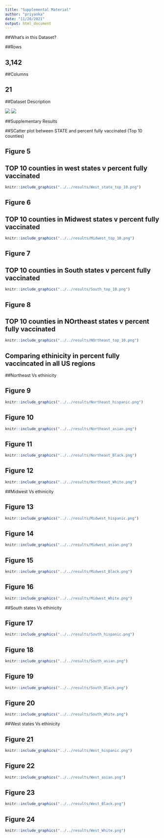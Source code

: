 ```yaml
---
title: "Supplemental Material"
author: "priyanka"
date: "11/28/2021"
output: html_document
---
```


##What's in this Dataset?

##Rows

##        3,142


##Columns


##        21

##Dataset Description


![](C:\Users\Priyanka\Desktop\new\Priyanka_G-MADA-project/dataset_desc1.jpg)
![](C:\Users\Priyanka\Desktop\new\Priyanka_G-MADA-project/dataset_desc.jpg)



##Supplementary Results




##SCatter plot between STATE and percent fully vaccinated (Top 10 counties)


##                        Figure 5

## TOP 10 counties in west states v percent fully vaccinated

```r
knitr::include_graphics("../../results/West_state_top_10.png")
```


##                        Figure 6

## TOP 10 counties in Midwest states v percent fully vaccinated


```r
knitr::include_graphics("../../results/Midwest_top_10.png")
```

##                        Figure 7

## TOP 10 counties in South states v percent fully vaccinated


```r
knitr::include_graphics("../../results/South_top_10.png")
```

##                        Figure 8

## TOP 10 counties in NOrtheast states v percent fully vaccinated


```r
knitr::include_graphics("../../results/NOrtheast_top_10.png")
```

## Comparing ethinicity in percent fully vaccincated in all US regions





##Northeast Vs ethinicity

##                        Figure 9

```r
knitr::include_graphics("../../results/Northeast_hispanic.png")
```


##                        Figure 10

```r
knitr::include_graphics("../../results/Northeast_asian.png")
```


##                        Figure 11

```r
knitr::include_graphics("../../results/Northeast_Black.png")
```


##                        Figure 12

```r
knitr::include_graphics("../../results/Northeast_White.png")
```


##Midwest Vs ethinicity


##                        Figure 13

```r
knitr::include_graphics("../../results/Midwest_hispanic.png")
```


##                        Figure 14

```r
knitr::include_graphics("../../results/Midwest_asian.png")
```

##                        Figure 15

```r
knitr::include_graphics("../../results/Midwest_Black.png")
```

##                        Figure 16

```r
knitr::include_graphics("../../results/Midwest_White.png")
```


##South states Vs ethinicity


##                        Figure 17

```r
knitr::include_graphics("../../results/South_hispanic.png")
```

##                        Figure 18

```r
knitr::include_graphics("../../results/South_asian.png")
```


##                        Figure 19

```r
knitr::include_graphics("../../results/South_Black.png")
```


##                        Figure 20

```r
knitr::include_graphics("../../results/South_White.png")
```

##West states Vs ethinicity

##                        Figure 21

```r
knitr::include_graphics("../../results/West_hispanic.png")
```


##                        Figure 22


```r
knitr::include_graphics("../../results/West_asian.png")
```


##                        Figure 23


```r
knitr::include_graphics("../../results/West_Black.png")
```


##                        Figure 24


```r
knitr::include_graphics("../../results/West_White.png")
```

